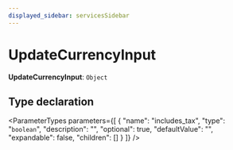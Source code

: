 ```yaml
---
displayed_sidebar: servicesSidebar
---
```



# UpdateCurrencyInput

 **UpdateCurrencyInput**: `Object`

## Type declaration

<ParameterTypes parameters={[
  {
    "name": "includes_tax",
    "type": "`boolean`",
    "description": "",
    "optional": true,
    "defaultValue": "",
    "expandable": false,
    "children": []
  }
]} />
